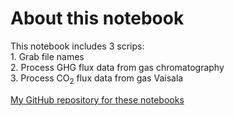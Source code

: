 
# About this notebook

This notebook includes 3 scrips:  
1. Grab file names  
2. Process GHG flux data from gas chromatography  
3. Process CO<sub>2</sub> flux data from gas Vaisala

[My GitHub repository for these notebooks](https://github.com/c-riku/notebooks)